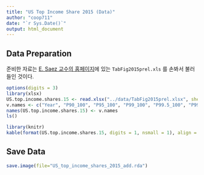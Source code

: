 ```yaml
---
title: "US Top Income Share 2015 (Data)"
author: "coop711"
date: "`r Sys.Date()`"
output: html_document
---
```


## Data Preparation

준비한 자료는  [E. Saez 교수의 홈페이지](http://elsa.berkeley.edu/~saez/)에 있는 `TabFig2015prel.xls` 를 손봐서 불러들인 것이다. 

```r
options(digits = 3)
library(xlsx)
US.top.income.shares.15 <- read.xlsx("../data/TabFig2015prel.xlsx", sheetIndex = 9, sheetName = "Table A3", startRow = 6, endRow = 108, colIndex = c(1:7, 9:13), header = FALSE)
v.names <- c("Year", "P90_100", "P95_100", "P99_100", "P99.5_100", "P99.9_100", "P99.99_100", "P90_95", "P95_99", "P99_99.5", "P99.5_99.9", "P99.9_99.99")
names(US.top.income.shares.15) <- v.names
ls()
```

<!--작업을 마친 자료파일은 `US.top.income.shares.15`이며, 이 자료의 구조와 앞의 몇 열의 값은 다음과 같다.-->

```r
library(knitr)
kable(format(US.top.income.shares.15, digits = 1, nsmall = 1), align = "r")
```

## Save Data

```r
save.image(file="US_top_income_shares_2015_add.rda")
```
